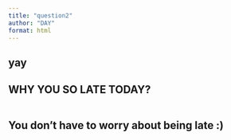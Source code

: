 ```yaml
---
title: "question2"
author: "DAY"
format: html
---
```


## yay


## WHY YOU SO LATE TODAY?
```r

```

## You don't have to worry about being late :)